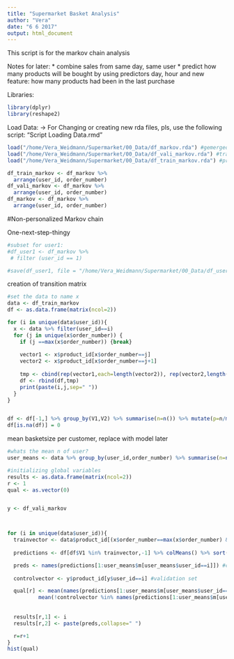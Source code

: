 ```yaml
---
title: "Supermarket Basket Analysis"
author: "Vera"
date: "6 6 2017"
output: html_document
---
```


This script is for the markov chain analysis

Notes for later:
* combine sales from same day, same user
* predict how many products will be bought by using predictors day, hour and new feature: how many products had been in the last purchase

Libraries:
```r
library(dplyr)
library(reshape2)
```

Load Data:
-> For Changing or creating new rda files, pls, use the following script: "Script Loading Data.rmd"
```r
load("/home/Vera_Weidmann/Supermarket/00_Data/df_markov.rda") #gemerged
load("/home/Vera_Weidmann/Supermarket/00_Data/df_vali_markov.rda") #train
load("/home/Vera_Weidmann/Supermarket/00_Data/df_train_markov.rda") #prior

df_train_markov <- df_markov %>%
  arrange(user_id, order_number)
df_vali_markov <- df_markov %>%
  arrange(user_id, order_number)
df_markov <- df_markov %>%
  arrange(user_id, order_number)
```


#Non-personalized Markov chain

One-next-step-thingy
```r
#subset for user1:
#df_user1 <- df_markov %>%
 # filter (user_id == 1)

#save(df_user1, file = "/home/Vera_Weidmann/Supermarket/00_Data/df_user1.rda")
```


creation of transition matrix
```r
#set the data to name x
data <- df_train_markov
df <- as.data.frame(matrix(ncol=2))

for (i in unique(data$user_id)){
  x <- data %>% filter(user_id==i)
  for (j in unique(x$order_number)) {
    if (j ==max(x$order_number)) {break}
    
    vector1 <- x$product_id[x$order_number==j]
    vector2 <- x$product_id[x$order_number==j+1]
    
    tmp <- cbind(rep(vector1,each=length(vector2)), rep(vector2,length(vector1)))
    df <- rbind(df,tmp)
    print(paste(i,j,sep=" "))
  }
}


df <- df[-1,] %>% group_by(V1,V2) %>% summarise(n=n()) %>% mutate(p=n/max(n)) %>% dcast(V1 ~ V2, value.var="p")
df[is.na(df)] = 0
```

mean basketsize per customer, replace with model later

```r
#whats the mean n of user?
user_means <- data %>% group_by(user_id,order_number) %>% summarise(n=n()) %>% summarise(m=mean(n)) %>% round(0)
```

```r
#initializing global variables
results <- as.data.frame(matrix(ncol=2))
r <- 1
qual <- as.vector(0)


y <- df_vali_markov



for (i in unique(data$user_id)){
  trainvector <- data$product_id[(x$order_number==max(x$order_number) & x$user_id==i)] #last basket for user i in data
  
  predictions <- df[df$V1 %in% trainvector,-1] %>% colMeans() %>% sort(decreasing=TRUE)

  preds <- names(predictions[1:user_means$m[user_means$user_id==i]]) #cutting predictions at the estimated length
  
  controlvector <- y$product_id[y$user_id==i] #validation set

  qual[r] <- mean(names(predictions[1:user_means$m[user_means$user_id==i]]) %in% controlvector) * 
          mean(!controlvector %in% names(predictions[1:user_means$m[user_means$user_id==i]]))
  
  
  results[r,1] <- i
  results[r,2] <- paste(preds,collapse=" ")

  r=r+1
}
hist(qual)
```
